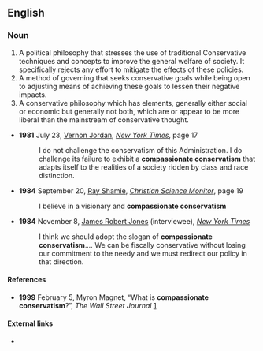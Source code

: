 ==English==

===Noun===
{{en-noun|-}}

#A political philosophy that stresses the use of traditional Conservative techniques and concepts to improve the general welfare of society.  It specifically rejects any effort to mitigate the effects of these policies.
#A method of governing that seeks conservative goals while being open to adjusting means of achieving these goals to lessen their negative impacts.
#A conservative philosophy which has elements, generally either social or economic but generally not both, which are or appear to be more liberal than the mainstream of conservative thought.  


* '''1981''' July 23, [[w:Vernon Jordan|Vernon Jordan]], ''[[w:New York Times|New York Times]]'', page 17
*: I do not challenge the conservatism of this Administration. I do challenge its failure to exhibit a '''compassionate conservatism''' that adapts itself to the realities of a society ridden by class and race distinction.
* '''1984''' September 20, [[w:Ray Shamie|Ray Shamie]], ''[[w:Christian Science Monitor|Christian Science Monitor]]'', page 19
*: I believe in a visionary and '''compassionate conservatism'''
* '''1984''' November 8, [[w:James Robert Jones|James Robert Jones]] (interviewee), ''[[w:New York Times|New York Times]]''
*: I think we should adopt the slogan of '''compassionate conservatism'''.''...'' We can be fiscally conservative without losing our commitment to the needy and we must redirect our policy in that direction.

====References====
* '''1999''' February 5, Myron Magnet, “What is '''compassionate conservatism'''?”, ''The Wall Street Journal'' [http://www.manhattan-institute.org/html/_wsj-what_is_compassionate_con.htm]

====External links====
* {{pedialite}}